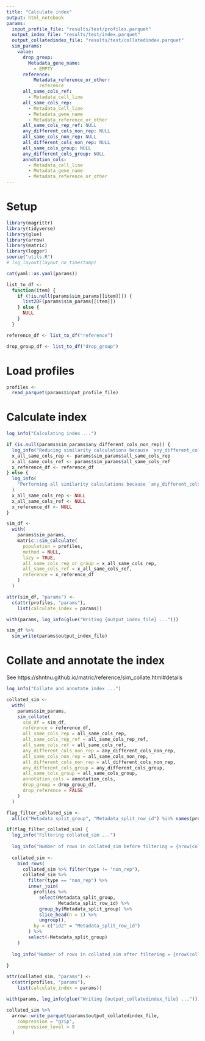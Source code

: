 ```yaml
---
title: "Calculate index"
output: html_notebook
params:
  input_profile_file: "results/test/profiles.parquet"
  output_index_file: "results/test/index.parquet"
  output_collatedindex_file: "results/test/collatedindex.parquet"
  sim_params:
    value:
      drop_group:
        Metadata_gene_name:
          - EMPTY
      reference:
          Metadata_reference_or_other:
            reference
      all_same_cols_ref:
        - Metadata_cell_line
      all_same_cols_rep:
        - Metadata_cell_line
        - Metadata_gene_name
        - Metadata_reference_or_other
      all_same_cols_rep_ref: NULL
      any_different_cols_non_rep: NULL
      all_same_cols_non_rep: NULL
      all_different_cols_non_rep: NULL
      all_same_cols_group: NULL
      any_different_cols_group: NULL
      annotation_cols:
        - Metadata_cell_line
        - Metadata_gene_name
        - Metadata_reference_or_other
---
```


# Setup

```r
library(magrittr)
library(tidyverse)
library(glue)
library(arrow)
library(matric)
library(logger)
source("utils.R")
# log_layout(layout_no_timestamp)
```


```r
cat(yaml::as.yaml(params))
```


```r
list_to_df <-
  function(item) {
    if (!is.null(params$sim_params[[item]])) {
      list2DF(params$sim_params[[item]])
    } else {
      NULL
    }
  }

reference_df <- list_to_df("reference")

drop_group_df <- list_to_df("drop_group")
```

# Load profiles

```r
profiles <-
  read_parquet(params$input_profile_file)
```

# Calculate index

```r
log_info("Calculating index ...")

if (is.null(params$sim_params$any_different_cols_non_rep)) {
  log_info("Reducing similarity calculations because `any_different_cols_non_rep` is NULL ...")
  x_all_same_cols_rep <- params$sim_params$all_same_cols_rep
  x_all_same_cols_ref <- params$sim_params$all_same_cols_ref
  x_reference_df <- reference_df
} else {
  log_info(
    "Performing all similarity calculations because `any_different_cols_non_rep` is not NULL ..."
  )
  x_all_same_cols_rep <- NULL
  x_all_same_cols_ref <- NULL
  x_reference_df <- NULL
}

sim_df <-
  with(
    params$sim_params,
    matric::sim_calculate(
      population = profiles,
      method = NULL,
      lazy = TRUE,
      all_same_cols_rep_or_group = x_all_same_cols_rep,
      all_same_cols_ref = x_all_same_cols_ref,
      reference = x_reference_df
    )
  )
```


```r
attr(sim_df, "params") <-
  c(attr(profiles, "params"),
    list(calculate_index = params))
```


```r
with(params, log_info(glue("Writing {output_index_file} ...")))

sim_df %>%
  sim_write(params$output_index_file)
```

# Collate and annotate the index

See https://shntnu.github.io/matric/reference/sim_collate.html#details

```r
log_info("Collate and annotate index ...")

collated_sim <-
  with(
    params$sim_params,
    sim_collate(
      sim_df = sim_df,
      reference = reference_df,
      all_same_cols_rep = all_same_cols_rep,
      all_same_cols_rep_ref = all_same_cols_rep_ref,
      all_same_cols_ref = all_same_cols_ref,
      any_different_cols_non_rep = any_different_cols_non_rep,
      all_same_cols_non_rep = all_same_cols_non_rep,
      all_different_cols_non_rep = all_different_cols_non_rep,
      any_different_cols_group = any_different_cols_group,
      all_same_cols_group = all_same_cols_group,
      annotation_cols = annotation_cols,
      drop_group = drop_group_df,
      drop_reference = FALSE
    )
  )
```


```r
flag_filter_collated_sim <- 
  all(c("Metadata_split_group", "Metadata_split_row_id") %in% names(profiles))

if(flag_filter_collated_sim) {
  log_info("Filtering collated_sim ...")
  
  log_info("Number of rows in collated_sim before filtering = {nrow(collated_sim)}")
  
  collated_sim <-
    bind_rows(
      collated_sim %>% filter(type != "non_rep"),
      collated_sim %>%
        filter(type == "non_rep") %>%
        inner_join(
          profiles %>%
            select(Metadata_split_group,
                   Metadata_split_row_id) %>%
            group_by(Metadata_split_group) %>%
            slice_head(n = 1) %>%
            ungroup(),
          by = c("id2" = "Metadata_split_row_id")
        ) %>%
        select(-Metadata_split_group)
    )
  
  log_info("Number of rows in collated_sim after filtering = {nrow(collated_sim)}")
  
}
```


```r
attr(collated_sim, "params") <-
  c(attr(profiles, "params"),
    list(calculate_index = params))
```


```r
with(params, log_info(glue("Writing {output_collatedindex_file} ...")))

collated_sim %>%
  arrow::write_parquet(params$output_collatedindex_file,
    compression = "gzip",
    compression_level = 9
  )
```
